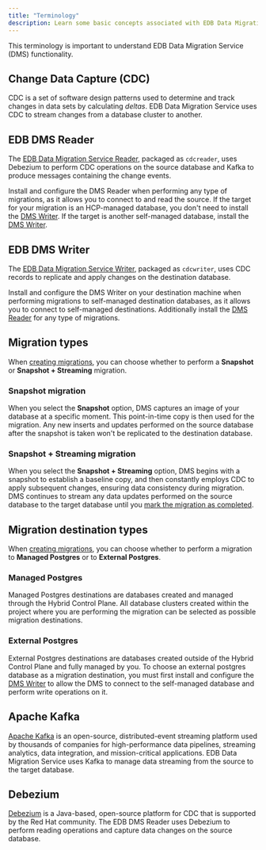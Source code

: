 ```yaml
---
title: "Terminology"
description: Learn some basic concepts associated with EDB Data Migration Service. 
---
```


This terminology is important to understand EDB Data Migration Service (DMS) functionality.

## Change Data Capture (CDC)

CDC is a set of software design patterns used to determine and track changes in data sets by calculating *deltas*. EDB Data Migration Service uses CDC to stream changes from a database cluster to another. 

## EDB DMS Reader

The [EDB Data Migration Service Reader](./getting_started/installing/), packaged as `cdcreader`, uses Debezium to perform CDC operations on the source database and Kafka to produce messages containing the change events.

Install and configure the DMS Reader when performing any type of migrations, as it allows you to connect to and read the source. If the target for your migration is an HCP-managed database, you don't need to install the [DMS Writer](#edb-dms-writer). If the target is another self-managed database, install the [DMS Writer](#edb-dms-writer).

## EDB DMS Writer

The [EDB Data Migration Service Writer](./getting_started/installing2/), packaged as `cdcwriter`, uses CDC records to replicate and apply changes on the destination database.

Install and configure the DMS Writer on your destination machine when performing migrations to self-managed destination databases, as it allows you to connect to self-managed destinations. Additionally install the [DMS Reader](#edb-dms-reader) for any type of migrations.

## Migration types

When [creating migrations](/edb-postgres-ai/migration-etl/data-migration-service/getting_started/create_migration), you can choose whether to perform a **Snapshot** or **Snapshot + Streaming** migration.

### Snapshot migration 

When you select the **Snapshot** option, DMS captures an image of your database at a specific moment. This point-in-time copy is then used for the migration. Any new inserts and updates performed on the source database after the snapshot is taken won't be replicated to the destination database.

### Snapshot + Streaming migration 

When you select the **Snapshot + Streaming** option, DMS begins with a snapshot to establish a baseline copy, and then constantly employs CDC to apply subsequent changes, ensuring data consistency during migration. DMS continues to stream any data updates performed on the source database to the target database until you [mark the migration as completed](/edb-postgres-ai/migration-etl/data-migration-service/getting_started/mark_completed).

## Migration destination types 

When [creating migrations](/edb-postgres-ai/migration-etl/data-migration-service/getting_started/create_migration), you can choose whether to perform a migration to **Managed Postgres** or to **External Postgres**.

### Managed Postgres

Managed Postgres destinations are databases created and managed through the Hybrid Control Plane. All database clusters created within the project where you are performing the migration can be selected as possible migration destinations. 

### External Postgres

External Postgres destinations are databases created outside of the Hybrid Control Plane and fully managed by you. To choose an external postgres database as a migration destination, you must first install and configure the [DMS Writer](#edb-dms-writer) to allow the DMS to connect to the self-managed database and perform write operations on it.

## Apache Kafka

[Apache Kafka](https://kafka.apache.org/) is an open-source, distributed-event streaming platform used by thousands of companies for high-performance data pipelines, streaming analytics, data integration, and mission-critical applications. EDB Data Migration Service uses Kafka to manage data streaming from the source to the target database.

## Debezium

[Debezium](https://debezium.io/) is a Java-based, open-source platform for CDC that is supported by the Red Hat community. The EDB DMS Reader uses Debezium to perform reading operations and capture data changes on the source database.

